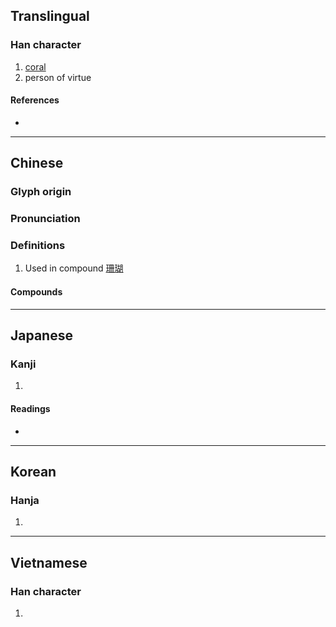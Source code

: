 {{character info}}
==Translingual==

===Han character===
{{Han char|rn=96|rad=玉|as=09|sn=13|four=17120|canj=MGJRB|ids=⿰𤣩胡}}

# [[coral]]
# person of virtue

====References====
* {{Han ref|kx=0738.040|dkj=21126|dj=1148.240|hdz=21125.090|uh=745A|ud=29786|bh=B7E4|bd=47076}}

----

==Chinese==
{{zh-forms}}

===Glyph origin===
{{Han etym}}

===Pronunciation===
{{zh-pron
|m=hú
|c=wu4
|mn=ô͘/twv:lô͘
|mc=y
|oc=y
|cat=
}}

===Definitions===
{{zh-hanzi}}

# Used in compound [[珊瑚]]

====Compounds====
{{zh-der|桃葉珊瑚|珊瑚|珊瑚在網|珊瑚婚|珊瑚島|珊瑚樹|珊瑚礁|珊瑚菜|珊瑚蟲|瑚璉|瑚璉之器|瑚璉器|綠珊瑚|蜈蚣珊瑚|鐵網珊瑚}}

----

==Japanese==

===Kanji===
{{ja-kanji|grade=|rs=玉09}}

# {{rfdef|ja|sort=玉09}}

====Readings====
* {{ja-readings
|goon=ご
|kanon=こ
|kun=
|nanori=
}}

----

==Korean==

===Hanja===
{{ko-hanja|hangeul=호|eumhun=|rv=ho|mr=ho|y=ho}}

# {{rfdef|ko|sort=玉09}}

----

==Vietnamese==

===Han character===
{{vi-readings|reading=hô, hồ|rs=玉09}}

# {{rfdef|vi|sort=玉09}}